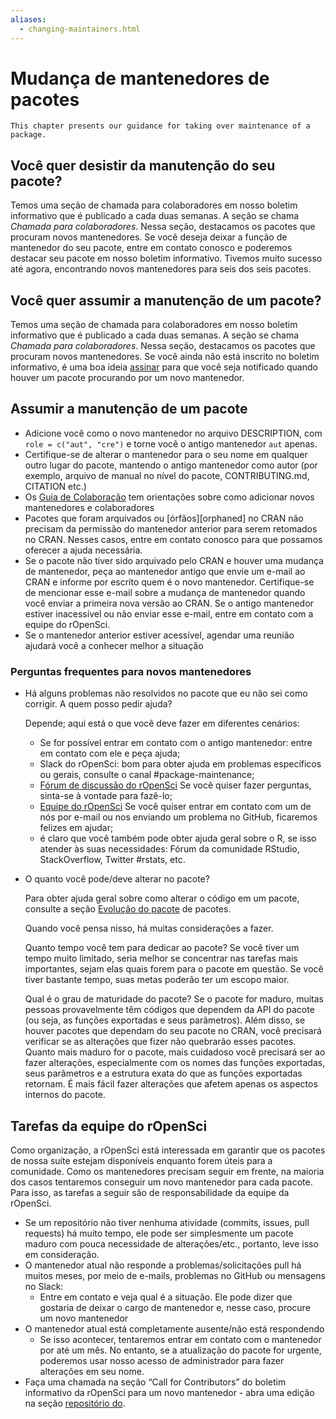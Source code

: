 ```yaml
---
aliases: 
  - changing-maintainers.html
---
```


# Mudança de mantenedores de pacotes {#changing-maintainers}

```block
This chapter presents our guidance for taking over maintenance of a package.
```

## Você quer desistir da manutenção do seu pacote? {#do-you-want-to-give-up-maintenance-of-your-package}

Temos uma seção de chamada para colaboradores em nosso boletim informativo que é publicado a cada duas semanas. A seção se chama *Chamada para colaboradores*. Nessa seção, destacamos os pacotes que procuram novos mantenedores. Se você deseja deixar a função de mantenedor do seu pacote, entre em contato conosco e poderemos destacar seu pacote em nosso boletim informativo. Tivemos muito sucesso até agora, encontrando novos mantenedores para seis dos seis pacotes.

## Você quer assumir a manutenção de um pacote? {#do-you-want-to-take-over-maintenance-of-a-package}

Temos uma seção de chamada para colaboradores em nosso boletim informativo que é publicado a cada duas semanas. A seção se chama *Chamada para colaboradores*. Nessa seção, destacamos os pacotes que procuram novos mantenedores. Se você ainda não está inscrito no boletim informativo, é uma boa ideia [assinar](https://news.ropensci.org/) para que você seja notificado quando houver um pacote procurando por um novo mantenedor.

## Assumir a manutenção de um pacote {#taking-over-maintenance-of-a-package}

- Adicione você como o novo mantenedor no arquivo DESCRIPTION, com `role = c("aut", "cre")` e torne você o antigo mantenedor `aut` apenas.
- Certifique-se de alterar o mantenedor para o seu nome em qualquer outro lugar do pacote, mantendo o antigo mantenedor como autor (por exemplo, arquivo de manual no nível do pacote, CONTRIBUTING.md, CITATION etc.)
- Os [Guia de Colaboração](#collaboration) tem orientações sobre como adicionar novos mantenedores e colaboradores
- Pacotes que foram arquivados ou [órfãos][orphaned] no CRAN não precisam da permissão do mantenedor anterior para serem retomados no CRAN. Nesses casos, entre em contato conosco para que possamos oferecer a ajuda necessária.
- Se o pacote não tiver sido arquivado pelo CRAN e houver uma mudança de mantenedor, peça ao mantenedor antigo que envie um e-mail ao CRAN e informe por escrito quem é o novo mantenedor. Certifique-se de mencionar esse e-mail sobre a mudança de mantenedor quando você enviar a primeira nova versão ao CRAN. Se o antigo mantenedor estiver inacessível ou não enviar esse e-mail, entre em contato com a equipe do rOpenSci.
- Se o mantenedor anterior estiver acessível, agendar uma reunião ajudará você a conhecer melhor a situação

### Perguntas frequentes para novos mantenedores {#faq-for-new-maintainers}

- Há alguns problemas não resolvidos no pacote que eu não sei como corrigir. A quem posso pedir ajuda?
  
  Depende; aqui está o que você deve fazer em diferentes cenários:
  
  - Se for possível entrar em contato com o antigo mantenedor: entre em contato com ele e peça ajuda;
  - Slack do rOpenSci: bom para obter ajuda em problemas específicos ou gerais, consulte o canal #package-maintenance;
  - [Fórum de discussão do rOpenSci](https://discuss.ropensci.org/c/package-development/29) Se você quiser fazer perguntas, sinta-se à vontade para fazê-lo;
  - [Equipe do rOpenSci](https://ropensci.org/about/#team) Se você quiser entrar em contato com um de nós por e-mail ou nos enviando um problema no GitHub, ficaremos felizes em ajudar;
  - é claro que você também pode obter ajuda geral sobre o R, se isso atender às suas necessidades: Fórum da comunidade RStudio, StackOverflow, Twitter #rstats, etc.

- O quanto você pode/deve alterar no pacote?
  
  Para obter ajuda geral sobre como alterar o código em um pacote, consulte a seção [Evolução do pacote](#evolution)
  de pacotes.
  
  Quando você pensa nisso, há muitas considerações a fazer.
  
  Quanto tempo você tem para dedicar ao pacote? Se você tiver um tempo muito limitado, seria melhor se concentrar nas tarefas mais importantes, sejam elas quais forem para o pacote em questão. Se você tiver bastante tempo, suas metas poderão ter um escopo maior.
  
  Qual é o grau de maturidade do pacote? Se o pacote for maduro, muitas pessoas provavelmente têm códigos que dependem da API do pacote (ou seja, as funções exportadas e seus parâmetros). Além disso, se houver pacotes que dependam do seu pacote no CRAN, você precisará verificar se as alterações que fizer não quebrarão esses pacotes. Quanto mais maduro for o pacote, mais cuidadoso você precisará ser ao fazer alterações, especialmente com os nomes das funções exportadas, seus parâmetros e a estrutura exata do que as funções exportadas retornam. É mais fácil fazer alterações que afetem apenas os aspectos internos do pacote.

## Tarefas da equipe do rOpenSci {#tasks-for-ropensci-staff}

Como organização, a rOpenSci está interessada em garantir que os pacotes de nossa suíte estejam disponíveis enquanto forem úteis para a comunidade. Como os mantenedores precisam seguir em frente, na maioria dos casos tentaremos conseguir um novo mantenedor para cada pacote. Para isso, as tarefas a seguir são de responsabilidade da equipe da rOpenSci.

- Se um repositório não tiver nenhuma atividade (commits, issues, pull requests) há muito tempo, ele pode ser simplesmente um pacote maduro com pouca necessidade de alterações/etc., portanto, leve isso em consideração.
- O mantenedor atual não responde a problemas/solicitações pull há muitos meses, por meio de e-mails, problemas no GitHub ou mensagens no Slack:
  - Entre em contato e veja qual é a situação. Ele pode dizer que gostaria de deixar o cargo de mantenedor e, nesse caso, procure um novo mantenedor
- O mantenedor atual está completamente ausente/não está respondendo
  - Se isso acontecer, tentaremos entrar em contato com o mantenedor por até um mês. No entanto, se a atualização do pacote for urgente, poderemos usar nosso acesso de administrador para fazer alterações em seu nome.
- Faça uma chamada na seção "Call for Contributors" do boletim informativo da rOpenSci para um novo mantenedor - abra uma edição na seção [repositório do](https://github.com/ropensci/monthly/).

[órfão]: https://cran.r-project.org/src/contrib/Orphaned/README



